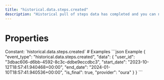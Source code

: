 ```yaml
---
title: "historical.data.steps.created"
description: "Historical pull of steps data has completed and you can now pull data for this resource."
---
```

# Properties
<ResponseField name="event_type" type="const string" required="true">
Constant: `historical.data.steps.created`
</ResponseField>
<ResponseField name="data" type="HistoricalDataCreated" required="true">
<Expandable title="HistoricalDataCreated" defaultOpen="true">
<ResponseField name="user_id" type="string" required="true">
</ResponseField>
<ResponseField name="start_date" type="string" required="true">
</ResponseField>
<ResponseField name="end_date" type="string" required="true">
</ResponseField>
<ResponseField name="is_final" type="boolean" required="true">
</ResponseField>
<ResponseField name="provider" type="string" required="true">
</ResponseField>
</Expandable>
</ResponseField>
# Examples
<CodeGroup>
```json Example
{
  "event_type": "historical.data.steps.created",
  "data": {
    "user_id": "3dbac606-d6bb-4592-8c3c-ddbe9eccdbc3",
    "start_date": "2023-10-12T18:57:41.940468+00:00",
    "end_date": "2024-01-10T18:57:41.940536+00:00",
    "is_final": true,
    "provider": "oura"
  }
}
```
</CodeGroup>
